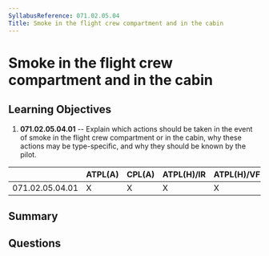 ```yaml
---
SyllabusReference: 071.02.05.04
Title: Smoke in the flight crew compartment and in the cabin
---
```


# Smoke in the flight crew compartment and in the cabin

## Learning Objectives

1. **071.02.05.04.01** -- Explain which actions should be taken in the event of
   smoke in the flight crew compartment or in the cabin, why these actions may
   be type-specific, and why they should be known by the pilot.

|                 | ATPL(A) | CPL(A) | ATPL(H)/IR | ATPL(H)/VFR | CPL(H) | IR  | CBIR(A) |
| --------------- | ------- | ------ | ---------- | ----------- | ------ | --- | ------- |
| 071.02.05.04.01 | X       | X      | X          | X           | X      |     |         |

## Summary

## Questions

